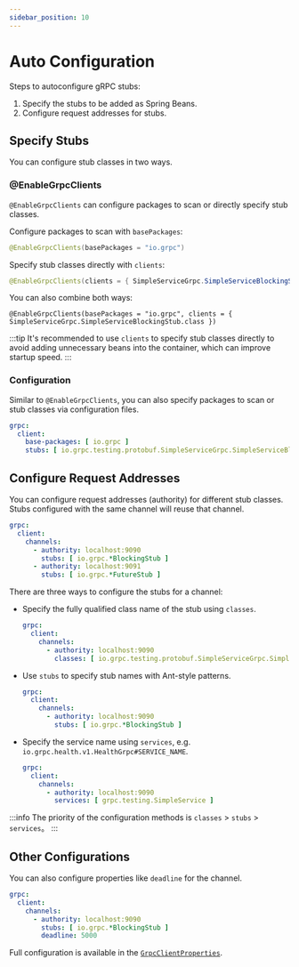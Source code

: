 ```yaml
---
sidebar_position: 10
---
```


# Auto Configuration

Steps to autoconfigure gRPC stubs:
1. Specify the stubs to be added as Spring Beans.
2. Configure request addresses for stubs.

## Specify Stubs

You can configure stub classes in two ways.

### @EnableGrpcClients

`@EnableGrpcClients` can configure packages to scan or directly specify stub classes.

Configure packages to scan with `basePackages`:

```java
@EnableGrpcClients(basePackages = "io.grpc")
```

Specify stub classes directly with `clients`:

```java
@EnableGrpcClients(clients = { SimpleServiceGrpc.SimpleServiceBlockingStub.class })
```

You can also combine both ways:

```
@EnableGrpcClients(basePackages = "io.grpc", clients = { SimpleServiceGrpc.SimpleServiceBlockingStub.class })
```

:::tip
It's recommended to use `clients` to specify stub classes directly to avoid adding unnecessary beans into the container,
which can improve startup speed.
:::

### Configuration

Similar to `@EnableGrpcClients`, you can also specify packages to scan or stub classes via configuration files.

```yaml
grpc:
  client:
    base-packages: [ io.grpc ]
    stubs: [ io.grpc.testing.protobuf.SimpleServiceGrpc.SimpleServiceBlockingStub ]
```

## Configure Request Addresses

You can configure request addresses (authority) for different stub classes.
Stubs configured with the same channel will reuse that channel.

```yaml
grpc:
  client:
    channels:
      - authority: localhost:9090
        stubs: [ io.grpc.*BlockingStub ]
      - authority: localhost:9091
        stubs: [ io.grpc.*FutureStub ]
```

There are three ways to configure the stubs for a channel:

- Specify the fully qualified class name of the stub using `classes`.

    ```yaml
    grpc:
      client:
        channels:
          - authority: localhost:9090
            classes: [ io.grpc.testing.protobuf.SimpleServiceGrpc.SimpleServiceBlockingStub ]
    ```

- Use `stubs` to specify stub names with Ant-style patterns.

    ```yaml
    grpc:
      client:
        channels:
          - authority: localhost:9090
            stubs: [ io.grpc.*BlockingStub ]
    ```

- Specify the service name using `services`, e.g. `io.grpc.health.v1.HealthGrpc#SERVICE_NAME`.

    ```yaml
    grpc:
      client:
        channels:
          - authority: localhost:9090
            services: [ grpc.testing.SimpleService ]
    ```

:::info
The priority of the configuration methods is `classes` > `stubs` > `services`。
:::

## Other Configurations

You can also configure properties like `deadline` for the channel.

```yaml
grpc:
  client:
    channels:
      - authority: localhost:9090
        stubs: [ io.grpc.*BlockingStub ]
        deadline: 5000
```

Full configuration is available in the [`GrpcClientProperties`](/docs/reference/configuration).
